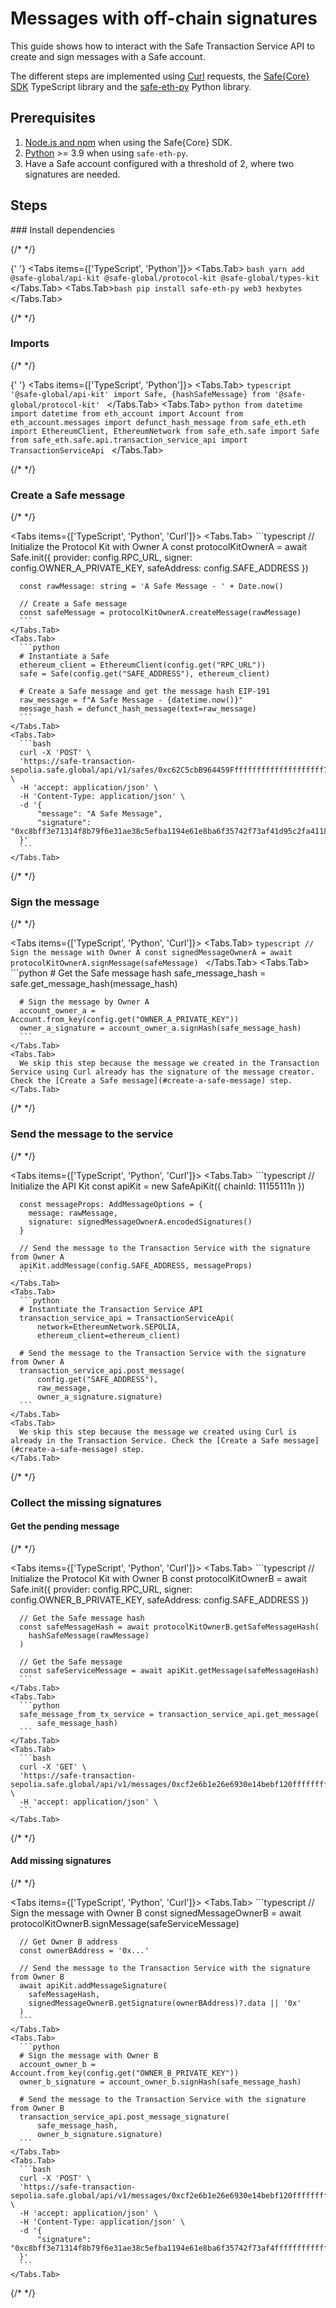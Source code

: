 
# Messages with off-chain signatures

This guide shows how to interact with the Safe Transaction Service API to create and sign messages with a Safe account.

The different steps are implemented using [Curl](https://github.com/curl/curl) requests, the [Safe\{Core\} SDK](https://github.com/safe-global/safe-core-sdk) TypeScript library and the [safe-eth-py](https://github.com/safe-global/safe-eth-py) Python library.

## Prerequisites

1. [Node.js and npm](https://docs.npmjs.com/downloading-and-installing-node-js-and-npm#using-a-node-version-manager-to-install-nodejs-and-npm) when using the Safe\{Core\} SDK.
2. [Python](https://www.python.org/downloads/) >= 3.9 when using `safe-eth-py`.
3. Have a Safe account configured with a threshold of 2, where two signatures are needed.

## Steps

<Steps>
  ### Install dependencies

{/* <!-- vale off --> */}

{' '}
<Tabs items={['TypeScript', 'Python']}>
  <Tabs.Tab>
    ```bash
    yarn add @safe-global/api-kit @safe-global/protocol-kit
    @safe-global/types-kit ```
  </Tabs.Tab>
  <Tabs.Tab>```bash pip install safe-eth-py web3 hexbytes ```</Tabs.Tab>
</Tabs>

{/* <!-- vale on --> */}

### Imports

{/* <!-- vale off --> */}

{' '}
<Tabs items={['TypeScript', 'Python']}>
  <Tabs.Tab>
    ```typescript
    '@safe-global/api-kit' import Safe, {hashSafeMessage} from
    '@safe-global/protocol-kit' ```
  </Tabs.Tab>
  <Tabs.Tab>
    ```python from datetime import datetime from eth_account import Account from
    eth_account.messages import defunct_hash_message from safe_eth.eth import
    EthereumClient, EthereumNetwork from safe_eth.safe import Safe from
    safe_eth.safe.api.transaction_service_api import TransactionServiceApi ```
  </Tabs.Tab>
</Tabs>

{/* <!-- vale on --> */}

### Create a Safe message

{/* <!-- vale off --> */}

  <Tabs items={['TypeScript', 'Python', 'Curl']}>
    <Tabs.Tab>
      ```typescript
      // Initialize the Protocol Kit with Owner A
      const protocolKitOwnerA = await Safe.init({
        provider: config.RPC_URL,
        signer: config.OWNER_A_PRIVATE_KEY,
        safeAddress: config.SAFE_ADDRESS
      })

      const rawMessage: string = 'A Safe Message - ' + Date.now()

      // Create a Safe message
      const safeMessage = protocolKitOwnerA.createMessage(rawMessage)
      ```
    </Tabs.Tab>
    <Tabs.Tab>
      ```python
      # Instantiate a Safe
      ethereum_client = EthereumClient(config.get("RPC_URL"))
      safe = Safe(config.get("SAFE_ADDRESS"), ethereum_client)

      # Create a Safe message and get the message hash EIP-191
      raw_message = f"A Safe Message - {datetime.now()}"
      message_hash = defunct_hash_message(text=raw_message)
      ```
    </Tabs.Tab>
    <Tabs.Tab>
      ```bash
      curl -X 'POST' \
      'https://safe-transaction-sepolia.safe.global/api/v1/safes/0xc62C5cbB964459Fffffffffffffffffffff74b2E/messages/' \
      -H 'accept: application/json' \
      -H 'Content-Type: application/json' \
      -d '{
          "message": "A Safe Message",
          "signature": "0xc8bff3e71314f8b79f6e31ae38c5efba1194e61e8ba6f35742f73af41d95c2fa4118bdfa5df2effffffffffffffffffffe87af26ca7d71e8f008e3bcfc25f1d31c"
      }'
      ```
    </Tabs.Tab>

  </Tabs>

{/* <!-- vale on --> */}

### Sign the message

{/* <!-- vale off --> */}

  <Tabs items={['TypeScript', 'Python', 'Curl']}>
    <Tabs.Tab>
      ```typescript
      // Sign the message with Owner A
      const signedMessageOwnerA = await protocolKitOwnerA.signMessage(safeMessage)
      ```
    </Tabs.Tab>
    <Tabs.Tab>
      ```python
      # Get the Safe message hash
      safe_message_hash = safe.get_message_hash(message_hash)

      # Sign the message by Owner A
      account_owner_a = Account.from_key(config.get("OWNER_A_PRIVATE_KEY"))
      owner_a_signature = account_owner_a.signHash(safe_message_hash)
      ```
    </Tabs.Tab>
    <Tabs.Tab>
      We skip this step because the message we created in the Transaction Service using Curl already has the signature of the message creator. Check the [Create a Safe message](#create-a-safe-message) step.
    </Tabs.Tab>

  </Tabs>

{/* <!-- vale on --> */}

### Send the message to the service

{/* <!-- vale off --> */}

  <Tabs items={['TypeScript', 'Python', 'Curl']}>
    <Tabs.Tab>
      ```typescript
      // Initialize the API Kit
      const apiKit = new SafeApiKit({
        chainId: 11155111n
      })

      const messageProps: AddMessageOptions = {
        message: rawMessage,
        signature: signedMessageOwnerA.encodedSignatures()
      }

      // Send the message to the Transaction Service with the signature from Owner A
      apiKit.addMessage(config.SAFE_ADDRESS, messageProps)
      ```
    </Tabs.Tab>
    <Tabs.Tab>
      ```python
      # Instantiate the Transaction Service API
      transaction_service_api = TransactionServiceApi(
          network=EthereumNetwork.SEPOLIA,
          ethereum_client=ethereum_client)

      # Send the message to the Transaction Service with the signature from Owner A
      transaction_service_api.post_message(
          config.get("SAFE_ADDRESS"),
          raw_message,
          owner_a_signature.signature)
      ```
    </Tabs.Tab>
    <Tabs.Tab>
      We skip this step because the message we created using Curl is already in the Transaction Service. Check the [Create a Safe message](#create-a-safe-message) step.
    </Tabs.Tab>

  </Tabs>

{/* <!-- vale on --> */}

### Collect the missing signatures

#### Get the pending message

{/* <!-- vale off --> */}

  <Tabs items={['TypeScript', 'Python', 'Curl']}>
    <Tabs.Tab>
      ```typescript
      // Initialize the Protocol Kit with Owner B
      const protocolKitOwnerB = await Safe.init({
        provider: config.RPC_URL,
        signer: config.OWNER_B_PRIVATE_KEY,
        safeAddress: config.SAFE_ADDRESS
      })

      // Get the Safe message hash
      const safeMessageHash = await protocolKitOwnerB.getSafeMessageHash(
        hashSafeMessage(rawMessage)
      )

      // Get the Safe message
      const safeServiceMessage = await apiKit.getMessage(safeMessageHash)
      ```
    </Tabs.Tab>
    <Tabs.Tab>
      ```python
      safe_message_from_tx_service = transaction_service_api.get_message(
          safe_message_hash)
      ```
    </Tabs.Tab>
    <Tabs.Tab>
      ```bash
      curl -X 'GET' \
      'https://safe-transaction-sepolia.safe.global/api/v1/messages/0xcf2e6b1e26e6930e14bebf120ffffffffffffffffffffb484a787137201ab0df/' \
      -H 'accept: application/json' \
      ```
    </Tabs.Tab>

  </Tabs>

{/* <!-- vale on --> */}

#### Add missing signatures

{/* <!-- vale off --> */}

  <Tabs items={['TypeScript', 'Python', 'Curl']}>
    <Tabs.Tab>
      ```typescript
      // Sign the message with Owner B
      const signedMessageOwnerB = await protocolKitOwnerB.signMessage(safeServiceMessage)

      // Get Owner B address
      const ownerBAddress = '0x...'

      // Send the message to the Transaction Service with the signature from Owner B
      await apiKit.addMessageSignature(
        safeMessageHash,
        signedMessageOwnerB.getSignature(ownerBAddress)?.data || '0x'
      )
      ```
    </Tabs.Tab>
    <Tabs.Tab>
      ```python
      # Sign the message with Owner B
      account_owner_b = Account.from_key(config.get("OWNER_B_PRIVATE_KEY"))
      owner_b_signature = account_owner_b.signHash(safe_message_hash)

      # Send the message to the Transaction Service with the signature from Owner B
      transaction_service_api.post_message_signature(
          safe_message_hash,
          owner_b_signature.signature)
      ```
    </Tabs.Tab>
    <Tabs.Tab>
      ```bash
      curl -X 'POST' \
      'https://safe-transaction-sepolia.safe.global/api/v1/messages/0xcf2e6b1e26e6930e14bebf120ffffffffffffffffffffb484a787137201ab0df/signatures/' \
      -H 'accept: application/json' \
      -H 'Content-Type: application/json' \
      -d '{
          "signature": "0xc8bff3e71314f8b79f6e31ae38c5efba1194e61e8ba6f35742f73af4ffffffffffffffffffffe5f84088ba29f51c44ddee87af26ca7d71e8f008e3bcfc25f1d31c"
      }'
      ```
    </Tabs.Tab>

  </Tabs>

{/* <!-- vale on --> */}

</Steps>
